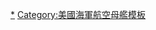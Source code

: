 <noinclude>
{{noteTA
|G1=Military
|G2=Shipname
|G3=USState
}}</noinclude>
{{military navigation
|name=小鷹級航空母艦
|state = {{{state|autocollapse}}}
|style = wide
|bodyclass = hlist
|title=[[小鷹級航空母艦]]
|list1=
* [[小鷹號航空母艦|CV-63 小鷹號]]
* [[星座號航空母艦|CV-64 星座號]]
* [[美利坚号航空母舰|CV-66 美利坚号]]
* [[甘迺迪號航空母艦 (CV-67)|CV-67 甘迺迪號]]
|list2 =
* 前級：[[佛瑞斯特級航空母艦|佛瑞斯特級]]
* 次級：[[企業級航空母艦|企業級]]
|below=[[美國海軍航空母艦列表]]
}}<noinclude>
{{DEFAULTSORT:Kitty Hawk}}
[[Category:小鷹級航空母艦|*]]
[[Category:美國海軍航空母艦模板]]
</noinclude>